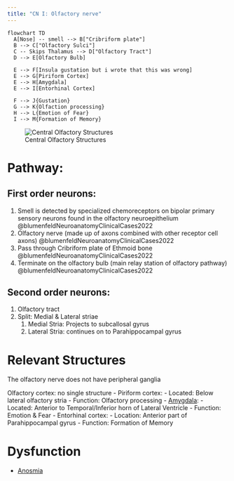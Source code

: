 ```yaml
---
title: "CN I: Olfactory nerve"
---
```


```mermaid
flowchart TD
  A[Nose] -- smell --> B["Cribriform plate"]
  B --> C["Olfactory Sulci"]
  C -- Skips Thalamus --> D["Olfactory Tract"]
  D --> E[Olfactory Bulb]
  
  E --> F[Insula gustation but i wrote that this was wrong]
  E --> G[Piriform Cortex]
  E --> H[Amygdala]
  E --> I[Entorhinal Cortex]

  F --> J{Gustation}
  G --> K{Olfaction processing}
  H --> L{Emotion of Fear}
  I --> M{Formation of Memory}

```


![Central Olfactory Structures](/The Archive/Neuro/Neuroanatomy/Cranial Nerves/images/fig18.6 central olfactory structures blumenfeldNeuroanatomyClinicalCases2022.png)


# Pathway:
## First order neurons:
1. Smell is detected by specialized chemoreceptors on bipolar primary sensory neurons found in the olfactory neuroepithelium @blumenfeldNeuroanatomyClinicalCases2022
1. Olfactory nerve (made up of axons combined with other receptor cell axons) @blumenfeldNeuroanatomyClinicalCases2022
1. Pass through Cribriform plate of Ethmoid bone @blumenfeldNeuroanatomyClinicalCases2022
1. Terminate on the olfactory bulb (main relay station of olfactory pathway) @blumenfeldNeuroanatomyClinicalCases2022

## Second order neurons:
1. Olfactory tract
1. Split: Medial & Lateral striae
    1. Medial Stria: Projects to subcallosal gyrus
    1. Lateral Stria: continues on to Parahippocampal gyrus

# Relevant Structures
The olfactory nerve does not have peripheral ganglia

Olfactory cortex: no single structure
- Piriform cortex:
    - Located: Below lateral olfactory stria
    - Function: Olfactory processing
- [Amygdala]({{< var ref-amygdala.path >}}):
    - Located: Anterior to Temporal/Inferior horn of Lateral Ventricle
    - Function: Emotion & Fear
- Entorhinal cortex:
    - Location: Anterior part of Parahippocampal gyrus
    - Function: Formation of Memory

# Dysfunction
- [Anosmia]({{< var ref-anosmia.path >}})